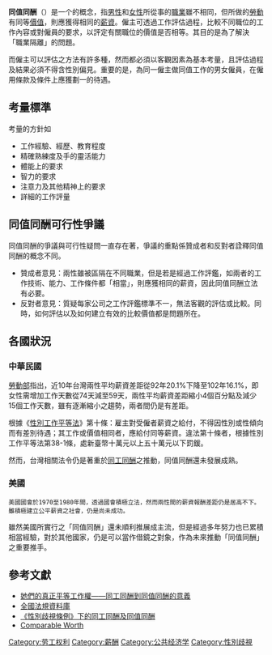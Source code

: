 {{no footnotes|time=2014-06-03T22:43:07+00:00}}
{{pov|time=2014-06-03T10:40:38+00:00}}
{{SelfDistinguish|同工同酬}}

'''同值同酬'''（{{lang-en|Equal pay for work of equal value}}）是一个{{link-en|劳工权益|labor rights}}的概念，指[[男性|男性]]和[[女性|女性]]所從事的[[職業|職業]]雖不相同，但所做的[[勞動|勞動]]有同等[[價值|價值]]，則應獲得相同的[[薪資|薪資]]。僱主可透過工作評估過程，比較不同職位的工作內容或對僱員的要求，以評定有關職位的價值是否相等。其目的是為了解決 「職業隔離」的問題。

而僱主可以評估之方法有許多種，然而都必須以客觀因素為基本考量，且評估過程及結果必須不得含性別偏見。重要的是，為同一僱主做同值工作的男女僱員，在僱用條款及條件上應獲劃一的待遇。

== 考量標準 ==
考量的方針如
* 工作經驗、經歷、教育程度
* 精確熟練度及手的靈活能力
* 體能上的要求
* 智力的要求 
* 注意力及其他精神上的要求
* 詳細的工作評量

== 同值同酬可行性爭議 ==
同值同酬的爭議與可行性疑問一直存在著，爭議的重點係贊成者和反對者詮釋同值同酬的概念不同。
* 贊成者意見：兩性雖被區隔在不同職業，但是若是經過工作評鑑，如兩者的工作技術、能力、工作條件都「相當」，則應獲相同的薪資，因此同值同酬立法有必要。
* 反對者意見：質疑每家公司之工作評鑑標準不一，無法客觀的評估或比較。同時，如何評估以及如何建立有效的比較價值都是問題所在。

== 各國狀況 ==
=== 中華民國 ===
[[中華民國勞動部|勞動部]]指出，近10年台灣兩性平均薪資差距從92年20.1%下降至102年16.1%，即女性需增加工作天數從74天減至59天，兩性平均薪資差距縮小4個百分點及減少15個工作天數，雖有逐漸縮小之趨勢，兩者間仍是有差距。

根據《[[性別工作平等法|性別工作平等法]]》第十條：雇主對受僱者薪資之給付，不得因性別或性傾向而有差別待遇；其工作或價值相同者，應給付同等薪資。違法第十條者，根據性別工作平等法第38-1條，處新臺幣十萬元以上五十萬元以下罰鍰。

然而，台灣相關法令仍是著重於[[同工同酬|同工同酬]]之推動，同值同酬還未發展成熟。

=== 美國 ===
 美國國會於1970至1980年間，透過國會積極立法，然而兩性間的薪資報酬差距仍是居高不下。雖積極建立公平薪資之社會，仍是尚未成功。

雖然美國所實行之「同值同酬」還未順利推展成主流，但是經過多年努力也已累積相當經驗，對於其他國家，仍是可以當作借鏡之對象，作為未來推動「同值同酬」之重要推手。

== 參考文獻 ==
* [http://taiwan.yam.org.tw/nwc/nwc2/feb221.htm 她們的真正平等工作權——同工同酬到同值同酬的意義] {{Wayback|url=http://taiwan.yam.org.tw/nwc/nwc2/feb221.htm |date=20200412181430 }}
* [http://law.moj.gov.tw/LawClass/LawAll.aspx?PCode=N0030014 全國法規資料庫]{{Wayback|url=http://law.moj.gov.tw/LawClass/LawAll.aspx?PCode=N0030014 |date=20201123203751 }}
* [http://www.eoc.org.hk/EOC/Upload/UserFiles/File/EPEV/MainGuideWeb-c.pdf 《性別歧視條例》下的同工同酬及同值同酬] {{Wayback|url=http://www.eoc.org.hk/EOC/Upload/UserFiles/File/EPEV/MainGuideWeb-c.pdf |date=20150924001258 }}
* [http://legal-dictionary.thefreedictionary.com/Comparable+Worth Comparable Worth] {{Wayback|url=http://legal-dictionary.thefreedictionary.com/Comparable+Worth |date=20210118052540 }}

[[Category:劳工权利|Category:劳工权利]]
[[Category:薪酬|Category:薪酬]]
[[Category:公共经济学|Category:公共经济学]]
[[Category:性別歧視|Category:性別歧視]]